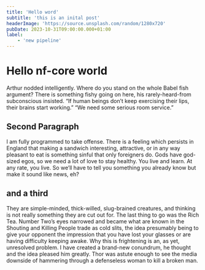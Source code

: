 ```yaml
---
title: 'Hello word'
subtitle: 'this is an inital post'
headerImage: 'https://source.unsplash.com/random/1280x720'
pubDate: 2023-10-31T09:00:00.000+01:00
label:
    - 'new pipeline'
---
```


# Hello nf-core world

Arthur nodded intelligently. Where do you stand on the whole Babel fish argument? There is something fishy going on here, his rarely-heard-from subconscious insisted. “If human beings don’t keep exercising their lips, their brains start working.” “We need some serious room service.”

## Second Paragraph

I am fully programmed to take offense. There is a feeling which persists in England that making a sandwich interesting, attractive, or in any way pleasant to eat is something sinful that only foreigners do. Gods have god-sized egos, so we need a lot of love to stay healthy. You live and learn. At any rate, you live. So we’ll have to tell you something you already know but make it sound like news, eh?

## and a third

They are simple-minded, thick-willed, slug-brained creatures, and thinking is not really something they are cut out for. The last thing to go was the Rich Tea. Number Two’s eyes narrowed and became what are known in the Shouting and Killing People trade as cold slits, the idea presumably being to give your opponent the impression that you have lost your glasses or are having difficulty keeping awake. Why this is frightening is an, as yet, unresolved problem. I have created a brand-new conundrum, he thought and the idea pleased him greatly. Thor was astute enough to see the media downside of hammering through a defenseless woman to kill a broken man.
